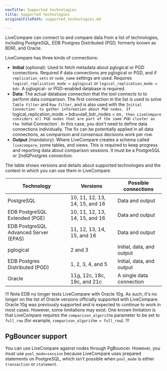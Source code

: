 ```yaml
---
navTitle: Supported technologies
title: Supported technologies
originalFilePath: supported_technologies.md

---
```


LiveCompare can connect to and compare data from a list of technologies,
including PostgreSQL, EDB Postgres Distributed (PGD, formerly known as BDR), and Oracle.

LiveCompare has three kinds of connections:

-   **Initial** (optional): Used to fetch metadata about pglogical or PGD
    connections. Required if data connections are pglogical or PGD, and if
    `replication_sets` or `node_name` settings are used. Requires
    `logical_replication_mode = pglogical` or `logical_replication_mode = bdr`. 
    A pglogical- or PGD-enabled database is required.
-   **Data**: The actual database connection that the tool connects to to perform
    data comparison. The first connection in the list is used to solve `Table
    Filter` and `Row Filter`, and is also used with the `Initial
    Connection' to gather information about PGD nodes. If
    `logical_replication_mode = bdr` and `all_bdr_nodes = on`, then LiveCompare
    considers all PGD nodes that are part of the same PGD cluster as the `Initial
    Connection`. In this case, you don't need to define data connections
    individually. The fix can be potentially applied in all data connections, as comparison
    and consensus decisions work per row.
-   **Output** (mandatory): Where LiveCompare creates a schema called
    `livecompare`, some tables, and views. This is required to keep progress and
    reporting data about comparison sessions. It must be a PostgreSQL or
    2ndQPostgres connection.

The table shows versions and details about supported technologies and the context in which you can use them in LiveCompare.

| Technology                            | Versions                        | Possible connections      |
| ------------------------------------- | ------------------------------- | ------------------------- |
| PostgreSQL                            | 10, 11, 12, 13, 14, 15, and 16  | Data and output           |
| EDB PostgreSQL Extended (PGE)         | 10, 11, 12, 13, 14, 15, and 16  | Data and output           |
| EDB PostgreSQL Advanced Server (EPAS) | 11, 12, 13, 14, 15, and 16      | Data and output           |
| pglogical                             | 2 and 3                         | Initial, data, and output |
| EDB Postgres Distributed (PGD)        | 1, 2, 3, 4, and 5               | Initial, data, and output |
| Oracle                                | 11g, 12c, 18c, 19c, and 21c     | A single data connection  |

!!! Note
    EDB no longer tests LiveCompare with Oracle 10g. As such, it's no longer on the list of Oracle versions officially supported with LiveCompare. Oracle 10g was previously supported and is expected to continue to work in most cases. However, some limitations may exist. One known limitation is that LiveCompare requires the `comparison_algorithm` parameter to be set to `full_row` (for example, `comparison_algorithm = full_row`).
!!!

## PgBouncer support

You can use LiveCompare against nodes through PgBouncer. However, you must use
`pool_mode=session` because LiveCompare uses prepared statements on PostgreSQL,
which isn't possible when `pool_mode` is either `transaction` or
`statement`.
